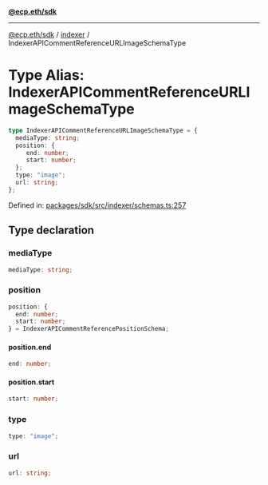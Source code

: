 [**@ecp.eth/sdk**](../../index.mdx)

***

[@ecp.eth/sdk](/sdk-reference/index.mdx) / [indexer](/sdk-reference/indexer/index.mdx) / IndexerAPICommentReferenceURLImageSchemaType

# Type Alias: IndexerAPICommentReferenceURLImageSchemaType

```ts
type IndexerAPICommentReferenceURLImageSchemaType = {
  mediaType: string;
  position: {
     end: number;
     start: number;
  };
  type: "image";
  url: string;
};
```

Defined in: [packages/sdk/src/indexer/schemas.ts:257](https://github.com/ecp-eth/comments-monorepo/blob/main/packages/sdk/src/indexer/schemas.ts#L257)

## Type declaration

### mediaType

```ts
mediaType: string;
```

### position

```ts
position: {
  end: number;
  start: number;
} = IndexerAPICommentReferencePositionSchema;
```

#### position.end

```ts
end: number;
```

#### position.start

```ts
start: number;
```

### type

```ts
type: "image";
```

### url

```ts
url: string;
```
